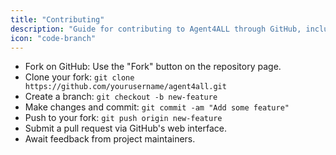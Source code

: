 ```yaml
---
title: "Contributing"
description: "Guide for contributing to Agent4ALL through GitHub, including forking, cloning, and submitting pull requests"
icon: "code-branch"
---
```


- Fork on GitHub: Use the "Fork" button on the repository page.
- Clone your fork: `git clone https://github.com/yourusername/agent4all.git`
- Create a branch: `git checkout -b new-feature`
- Make changes and commit: `git commit -am "Add some feature"`
- Push to your fork: `git push origin new-feature`
- Submit a pull request via GitHub's web interface.
- Await feedback from project maintainers.


